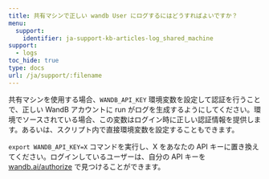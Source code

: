 ```yaml
---
title: 共有マシンで正しい wandb User にログするにはどうすればよいですか？
menu:
  support:
    identifier: ja-support-kb-articles-log_shared_machine
support:
  - logs
toc_hide: true
type: docs
url: /ja/support/:filename
---
```

共有マシンを使用する場合、`WANDB_API_KEY` 環境変数を設定して認証を行うことで、正しい WandB アカウントに run がログを生成するようにしてください。環境でソースされている場合、この変数はログイン時に正しい認証情報を提供します。あるいは、スクリプト内で直接環境変数を設定することもできます。

`export WANDB_API_KEY=X` コマンドを実行し、X をあなたの API キーに置き換えてください。ログインしているユーザーは、自分の API キーを [wandb.ai/authorize](https://app.wandb.ai/authorize) で見つけることができます。